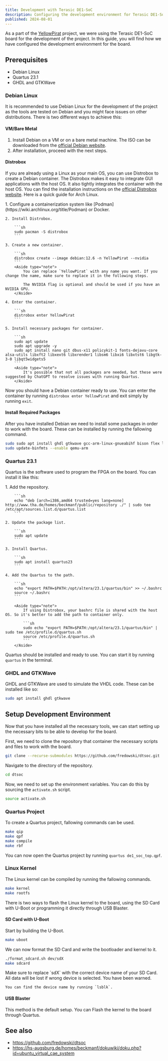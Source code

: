 ```yaml
---
title: Development with Terasic DE1-SoC
description: Configuring the development environment for Terasic DE1-SoC
published: 2024-08-01
---
```



As a part of the [YellowPirat](https://github.com/YellowPirat) project, we were using the Terasic DE1-SoC board for the development of the project. In this guide, you will find how we have configured the development environment for the board.

## Prerequisites

- Debian Linux
- Quartus 23.1
- GHDL and GTKWave

### Debian Linux

It is recommended to use Debian Linux for the development of the project as the tools are tested on Debian and you might face issues on other distributions. There is two different ways to achieve this:

#### VM/Bare Metal

1. Install Debian on a VM or on a bare metal machine. The ISO can be downloaded from the [official Debian website](https://www.debian.org/distrib/).
2. After installation, proceed with the next steps.

#### Distrobox

If you are already using a Linux as your main OS, you can use Distrobox to create a Debian container. The Distrobox makes it easy to integrate GUI applications with the host OS. It also tightly integrates the container with the host OS. You can find the installation instructions on the [official Distrobox website](https://distrobox.it/). Here is a quick guide for Arch Linux.

<Steps>
    1. Configure a containerization system like [Podman](https://wiki.archlinux.org/title/Podman) or Docker.

    2. Install Distrobox.

        ```sh
        sudo pacman -S distrobox
        ```

    3. Create a new container.

        ```sh
        distrobox create --image debian:12.6 -n YellowPirat --nvidia
        ```
        <Aside type="note">
            You can replace `YellowPirat` with any name you want. If you change the name, make sure to replace it in the following steps.

            The NVIDIA flag is optional and should be used if you have an NVIDIA GPU.
        </Aside>

    4. Enter the container.

        ```sh
        distrobox enter YellowPirat
        ```

    5. Install necessary packages for container.

        ```sh
        sudo apt update
        sudo apt upgrade -y
        sudo apt install nano git dbus-x11 policykit-1 fonts-dejavu-core alsa-utils libxft2 libxext6 libxrender1 libsm6 libxi6 libxtst6 libgtk-3-0 libqt5widgets5
        ```
        <Aside type="note">
            It's possible that not all packages are needed, but these were suggested by ChatGPT to resolve issues with running Quartus.
        </Aside>
</Steps>

Now you should have a Debian container ready to use. You can enter the container by running `distrobox enter YellowPirat` and exit simply by running `exit`.

#### Install Required Packages

After you have installed Debian we need to install some packages in order to work with the board. These can be installed by running the fallowing command.

```sh
sudo sudo apt install ghdl gtkwave gcc-arm-linux-gnueabihf bison flex libssl-dev bc linux-source-6.1 debootstrap binfmt-support qemu-user-static
sudo update-binfmts --enable qemu-arm
```

### Quartus 23.1

Quartus is the software used to program the FPGA on the board. You can install it like this:

<Steps>
    1. Add the repository.

        ```sh
        echo "deb [arch=i386,amd64 trusted=yes lang=none] http://www.tha.de/homes/beckmanf/public/repository ./" | sudo tee /etc/apt/sources.list.d/quartus.list
        ```

    2. Update the package list.

        ```sh
        sudo apt update
        ```

    3. Install Quartus.

        ```sh
        sudo apt install quartus23
        ```

    4. Add the Quartus to the path.

        ```sh
        echo "export PATH=$PATH:/opt/altera/23.1/quartus/bin" >> ~/.bashrc
        source ~/.bashrc
        ```

        <Aside type="note">
            If using Distrobox, your bashrc file is shared with the host OS. So it's better to add the path to container only.

            ```sh
            sudo echo "export PATH=$PATH:/opt/altera/23.1/quartus/bin" | sudo tee /etc/profile.d/quartus.sh
            source /etc/profile.d/quartus.sh
            ```
        </Aside>
</Steps>

Quartus should be installed and ready to use. You can start it by running `quartus` in the terminal.

### GHDL and GTKWave

GHDL and GTKWave are used to simulate the VHDL code. These can be installed like so:

```sh
sudo apt install ghdl gtkwave
```

## Setup Development Environment

Now that you have installed all the necessary tools, we can start setting up the necessary bits to be able to develop for the board.

First, we need to clone the repository that container the necessary scripts and files to work with the board.

```sh
git clone --recurse-submodules https://github.com/fredowski/dtsoc.git
```

Navigate to the directory of the repository.

```sh
cd dtsoc
```

Now, we need to set up the environment variables. You can do this by sourcing the `activate.sh` script.

```sh
source activate.sh
```

### Quartus Project

To create a Quartus project, fallowing commands can be used.

```sh
make qip
make qpf
make compile
make rbf
```

You can now open the Quartus project by running `quartus de1_soc_top.qpf`.

### Linux Kernel

The Linux kernel can be compiled by running the fallowing commands.

```sh
make kernel
make rootfs
```

There is two ways to flash the Linux kernel to the board, using the SD Card with U-Boot or programming it directly through USB Blaster.

#### SD Card with U-Boot

Start by building the U-Boot.

```sh
make uboot
```

We can now format the SD Card and write the bootloader and kernel to it.

```sh
./format_sdcard.sh dev/sdX
make sdcard
```

<Aside type="danger">
    Make sure to replace `sdX` with the correct device name of your SD Card. All data will be lost if wrong device is selected. You have been warned.

    You can find the device name by running `lsblk`.
</Aside>

#### USB Blaster

This method is the default setup. You can Flash the kernel to the board through Quartus.

## See also

- https://github.com/fredowski/dtsoc
- https://hs-augsburg.de/homes/beckmanf/dokuwiki/doku.php?id=ubuntu_virtual_cae_system
